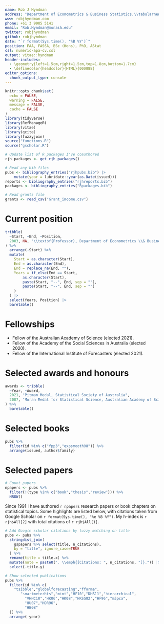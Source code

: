 ```yaml
---
name: Rob J Hyndman
address: "Department of Econometrics & Business Statistics,\\tabularnewline Monash University, VIC 3800, Australia."
www: robjhyndman.com
phone: +61 3 9905 5141
email: "Rob.Hyndman@monash.edu"
twitter: robjhyndman
github: robjhyndman
date: "`r format(Sys.time(), '%B %Y')`"
position: FAA, FASSA, BSc (Hons), PhD, AStat
csl: numeric-apa-cv.csl
output: vitae::hyndman
header-includes:
  - \geometry{left=1.5cm,right=1.5cm,top=1.8cm,bottom=1.7cm}
  - \definecolor{headcolor}{HTML}{000088}
editor_options: 
  chunk_output_type: console
---
```


\titlespacing{\section}{0pt}{1.ex}{0.5ex}
\fontsize{10}{11.5}\sf
\thispagestyle{empty}
\enlargethispage*{0.5cm}

```r
knitr::opts_chunk$set(
  echo = FALSE,
  warning = FALSE,
  message = FALSE,
  cache = FALSE
)
library(tidyverse)
library(RefManageR)
library(vitae)
library(gcite)
library(fuzzyjoin)
source("functions.R")
source("gscholar.R")

# Update list of R packages I've coauthored
rjh_packages <- get_rjh_packages()

# Read any bib files
pubs <- bibliography_entries("rjhpubs.bib") |>
    mutate(year = lubridate::year(as.Date(issued)))
reports <- bibliography_entries("rjhreports.bib")
packages <- bibliography_entries("Rpackages.bib")

# Read grants file
grants <- read_csv("Grant_income.csv")
```

# Current position

```r
tribble(
  ~Start, ~End, ~Position,
  2003, NA, "\\textbf{Professor}, Department of Econometrics \\& Business Statistics, Monash University"
) %>%
  arrange(-Start) %>%
  mutate(
    Start = as.character(Start),
    End = as.character(End),
    End = replace_na(End, ""),
    Years = if_else(End == Start,
        as.character(Start),
        paste(Start, "--", End, sep = ""),
        paste(Start, "--", End, sep = "")
    )
  ) |>
  select(Years, Position) |>
  baretable()
```

# Fellowships

  * Fellow of the Australian Academy of Science (elected 2021).
  * Fellow of the Academy of the Social Sciences in Australia (elected 2020).
  * Fellow of the International Institute of Forecasters (elected 2021).

# Selected awards and honours

```r
awards <- tribble(
  ~Year, ~Award,
  2021, "Pitman Medal, Statistical Society of Australia",
  2007, "Moran Medal for Statistical Science, Australian Academy of Science"
) %>%
  baretable()
```

# Selected books

```r
pubs %>%
  filter(id %in% c("fpp3","expsmooth08")) %>%
  arrange(issued, author$family)
```

\vspace*{-0.2cm}

# Selected papers

```r
# Count papers
npapers <- pubs %>%
  filter(!(type %in% c("book","thesis","review"))) %>%
  NROW()
```

Since 1991 I have authored `r npapers` research papers or book chapters on statistical topics. Some highlights are listed below, with citations taken from Google Scholar on `r format(Sys.time(), "%e %B %Y")`. My h-index is `r rjh$All[2]` with total citations of `r rjh$All[1]`.

```r
# Add Google scholar citations by fuzzy matching on title
pubs <- pubs %>%
  stringdist_join(
    gspapers %>% select(title, n_citations), 
    by = "title", ignore_case=TRUE
  ) %>%
  rename(title = title.x) %>%
  mutate(note = paste0(". \\emph{[Citations: ", n_citations, "]}.")) |> 
  select(-title.y)

# Show selected publications
pubs %>%
  filter(id %in% c(
    "tsibble","globalforecasting","fforma",
       "smartmeterhts","mint","HF10","DHS11","hierarchical",
         "VHNC10","HK06","HK08","HKSG02","HF96","m3pca",
         "HU07","HDR96",
         "HB08"
  )) %>%
  arrange(-year)
```

